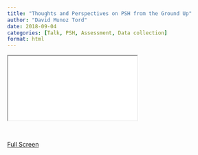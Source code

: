 ```yaml
---
title: "Thoughts and Perspectives on PSH from the Ground Up"
author: "David Munoz Tord"
date: 2018-09-04
categories: [Talk, PSH, Assessment, Data collection]
format: html
---
```


::: {.iframe-container}
<iframe class="iframe-responsive" scrolling="no" src="talk-2018-09-ucla-cpl.html"></iframe>
:::

<br>

<a href="/talks/2018-09-ucla-cpi/talk-2018-09-ucla-cpl.html#/" class="btn btn-secondary">Full Screen</a>
